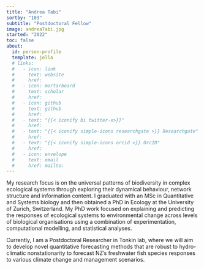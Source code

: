 ```yaml
---
title: "Andrea Tabi"
sortby: "103"
subtitle: "Postdoctoral Fellow"
image: andreaTabi.jpg
started: "2022"
toc: false
about:
  id: person-profile
  template: jolla
  # links:
  #   - icon: link
  #     text: website
  #     href: 
  #   - icon: mortarboard
  #     text: scholar
  #     href: 
  #   - icon: github
  #     text: github
  #     href: 
  #   - text: "{{< iconify bi twitter-x>}}"
  #     href:
  #   - text: "{{< iconify simple-icons researchgate >}} Researchgate"
  #     href: 
  #   - text: "{{< iconify simple-icons orcid >}} OrcID"
  #     href:
  #   - icon: envelope
  #     text: email
  #     href: mailto: 
---
```


My research focus is on the universal patterns of biodiversity in complex ecological systems through exploring their dynamical behaviour, network structure and information content. I graduated with an MSc in Quantitative and Systems biology and then obtained a PhD in Ecology at the University of Zurich, Switzerland. My PhD work focused on explaining and predicting the responses of ecological systems to environmental change across levels of biological organisations using a combination of experimentation, computational modelling, and statistical analyses.

Currently, I am a Postdoctoral Researcher in Tonkin lab, where we will aim to develop novel quantitative forecasting methods that are robust to hydro-climatic nonstationarity to forecast NZ’s freshwater fish species responses to various climate change and management scenarios.
